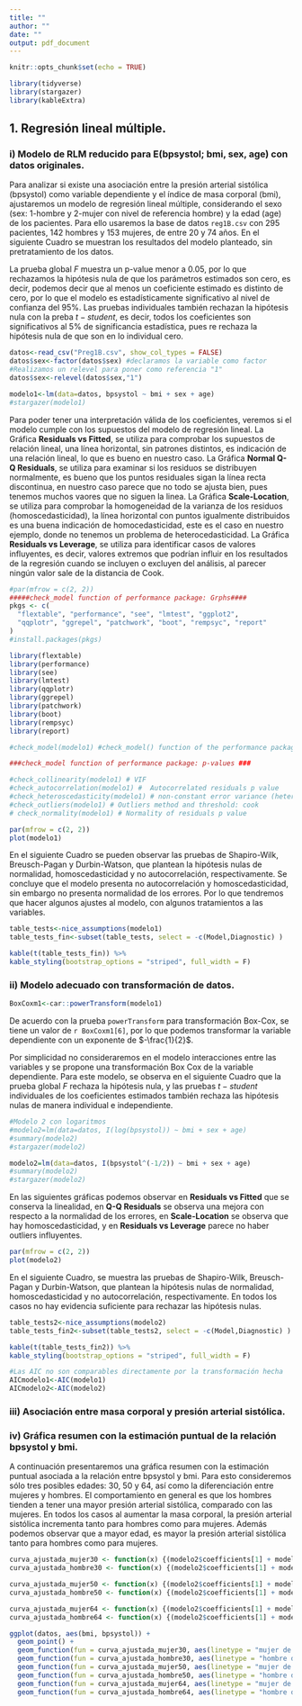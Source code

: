 ```yaml
---
title: ""
author: ""
date: ""
output: pdf_document
---
```


```r
knitr::opts_chunk$set(echo = TRUE)
```


```r
library(tidyverse)
library(stargazer)
library(kableExtra)

```

## 1. Regresión lineal múltiple.


### i) Modelo de RLM reducido para E(bpsystol; bmi, sex, age) con datos originales. 

Para analizar si existe una asociación entre la presión arterial sistólica (bpsystol) como variable dependiente y el índice de masa corporal (bmi), ajustaremos un modelo de regresión lineal múltiple, considerando el sexo (sex: 1-hombre y 2-mujer con nivel de referencia hombre) y la edad (age) de los pacientes. Para ello usaremos la base de datos ``reg1B.csv`` con 295 pacientes, 142 hombres y 153 mujeres, de entre 20 y 74 años. En el siguiente Cuadro se muestran los resultados del modelo planteado, sin pretratamiento de los datos. 

La prueba global $F$ muestra un p-value menor a 0.05, por lo que rechazamos la hipótesis nula de que los parámetros estimados son cero, es decir, podemos decir que al menos un coeficiente estimado es distinto de cero, por lo que el modelo es estadísticamente significativo al nivel de confianza del 95%. Las pruebas individuales también rechazan la hipótesis nula con la preba $t-student$, es decir, todos los coeficientes son significativos al 5% de significancia estadística, pues re rechaza la hipótesis nula de que son en lo individual cero. 



```r
datos<-read_csv("Preg1B.csv", show_col_types = FALSE)
datos$sex<-factor(datos$sex) #declaramos la variable como factor
#Realizamos un relevel para poner como referencia "1"
datos$sex<-relevel(datos$sex,"1")
```


```r
modelo1<-lm(data=datos, bpsystol ~ bmi + sex + age)
#stargazer(modelo1)
```


\begin{table}[!htbp] \centering 
  \caption{} 
  \label{}
\footnotesize
\begin{tabular}{@{\extracolsep{5pt}}lc} 
\\[-1.8ex]\hline 
\hline \\[-1.8ex] 
 & \multicolumn{1}{c}{\textit{Dependent variable:}} \\ 
\cline{2-2} 
\\[-1.8ex] & bpsystol \\ 
\hline \\[-1.8ex] 
 bmi & 1.208$^{***}$ \\ 
  & s.e: (0.202) \\ 
  & t value: 5.995 \\ 
  & Pr(>|t|): 6.02e-09 \\ 
  & \\ 
 sex2 & $-$5.664$^{***}$ \\ 
  & s.e: (1.964) \\
  & t value: -2.884 \\ 
  & Pr(>|t|): 0.00421 \\ 
  & \\ 
 age & 0.484$^{***}$ \\ 
  & s.e: (0.059) \\ 
  & t value: 8.264 \\ 
  & Pr(>|t|): 5.03e-15 \\ 
  & \\ 
 Constant & 84.160$^{***}$ \\ 
  & s.e: (6.037) \\
  & t value: 13.942 \\ 
  & Pr(>|t|): < 2e-16 \\ 
  & \\ 
\hline \\[-1.8ex] 
Observations & 295 \\ 
R$^{2}$ & 0.310 \\ 
Adjusted R$^{2}$ & 0.302 \\ 
Residual Std. Error & 16.784 (df = 291) \\ 
F Statistic & 43.497$^{***}$ (df = 3; 291); p-value: < 2.2e-16 \\ 
\hline 
\hline \\[-1.8ex] 
\textit{Note:}  & \multicolumn{1}{r}{$^{*}$p$<$0.1; $^{**}$p$<$0.05; $^{***}$p$<$0.01} \\ 
\end{tabular} 
\end{table}


Para poder tener una interpretación válida de los coeficientes, veremos si el modelo cumple con los supuestos del modelo de regresión lineal.  La Gráfica **Residuals vs Fitted**, se utiliza para comprobar los supuestos de relación lineal, una línea horizontal, sin patrones distintos, es indicación de una relación lineal, lo que es bueno en nuestro caso. La Gráfica **Normal Q-Q Residuals**, se utiliza para examinar si los residuos se distribuyen normalmente, es bueno que los puntos residuales sigan la línea recta discontinua, en nuestro caso parece que no todo se ajusta bien, pues tenemos muchos vaores que no siguen la linea. La Gráfica **Scale-Location**, se utiliza para comprobar la homogeneidad de la varianza de los residuos (homoscedasticidad), la línea horizontal con puntos igualmente distribuidos es una buena indicación de homocedasticidad, este es el caso en nuestro ejemplo, donde no tenemos un problema de heterocedasticidad. La Gráfica **Residuals vs Leverage**, se utiliza para identificar casos de valores influyentes, es decir, valores extremos que podrían influir en los resultados de la regresión cuando se incluyen o excluyen del análisis, al parecer ningún valor sale de la distancia de Cook. 


```r
#par(mfrow = c(2, 2))
#####check_model function of performance package: Grphs####
pkgs <- c(
  "flextable", "performance", "see", "lmtest", "ggplot2",
  "qqplotr", "ggrepel", "patchwork", "boot", "rempsyc", "report"
)
#install.packages(pkgs)

library(flextable)
library(performance)
library(see)
library(lmtest)
library(qqplotr)
library(ggrepel)
library(patchwork)
library(boot)
library(rempsyc)
library(report)

#check_model(modelo1) #check_model() function of the performance package

```


```r
###check_model function of performance package: p-values ###

#check_collinearity(modelo1) # VIF
#check_autocorrelation(modelo1) #  Autocorrelated residuals p value
#check_heteroscedasticity(modelo1) # non-constant error variance (heteroscedasticity): p value
#check_outliers(modelo1) # Outliers method and threshold: cook
# check_normality(modelo1) # Normality of residuals p value
```






```r
par(mfrow = c(2, 2))
plot(modelo1)
```

En el siguiente Cuadro se pueden observar las pruebas de Shapiro-Wilk, Breusch-Pagan y Durbin-Watson, que plantean la hipótesis nulas de normalidad, homoscedasticidad y no autocorrelación, respectivamente. Se concluye que el modelo presenta no autocorrelación y homoscedasticidad, sin embargo no presenta normalidad de los errores. Por lo que tendremos que hacer algunos ajustes al modelo, con algunos tratamientos a las variables. 


```r
table_tests<-nice_assumptions(modelo1)
table_tests_fin<-subset(table_tests, select = -c(Model,Diagnostic) )

kable(t(table_tests_fin)) %>%
kable_styling(bootstrap_options = "striped", full_width = F)
```




### ii) Modelo adecuado con transformación de datos.



```r
BoxCoxm1<-car::powerTransform(modelo1)
```
De acuerdo con la prueba ``powerTransform`` para transformación Box-Cox, se tiene un valor de `r BoxCoxm1[6]`, por lo que podemos transformar la variable dependiente con un exponente de $-\frac{1}{2}$.  




Por simplicidad no consideraremos en el modelo interacciones entre las variables y se propone una transformación Box Cox de la variable dependiente. Para este modelo, se observa en el siguiente Cuadro que la prueba global $F$ rechaza la hipótesis nula, y las pruebas $t-student$ individuales de los coeficientes estimados también rechaza las hipótesis nulas de manera individual e independiente. 



```r
#Modelo 2 con logaritmos
#modelo2=lm(data=datos, I(log(bpsystol)) ~ bmi + sex + age)
#summary(modelo2)
#stargazer(modelo2)
```



```r
modelo2=lm(data=datos, I(bpsystol^(-1/2)) ~ bmi + sex + age)
#summary(modelo2)
#stargazer(modelo2)
```



\begin{table}[!htbp] \centering 
  \caption{} 
  \label{}
\footnotesize
\begin{tabular}{@{\extracolsep{5pt}}lc} 
\\[-1.8ex]\hline 
\hline \\[-1.8ex] 
 & \multicolumn{1}{c}{\textit{Dependent variable:}} \\ 
\cline{2-2} 
\\[-1.8ex] & I(bpsystol$\hat{\mkern6mu}$(-1/2)) \\ 
\hline \\[-1.8ex] 
 bmi & $-$0.0004155$^{***}$ \\ 
  & s.e: (6.686e-05) \\ 
  & t value: -6.214 \\ 
  & Pr(>|t|): 1.78e-09  \\ 
  & \\ 
 sex2 & 0.002292$^{***}$ \\ 
  & s.e: (6.514e-04) \\ 
  & t value: 3.518 \\ 
  & Pr(>|t|): 0.000504 \\ 
  & \\ 
 age & $-$0.0001636$^{***}$ \\ 
  & s.e: (1.943e-05) \\ 
  & t value: -8.421 \\ 
  & Pr(>|t|): 1.73e-15 \\ 
  & \\ 
 Constant & 0.1059$^{***}$ \\ 
  & s.e: (1.828e-03) \\ 
  & t value: 57.927 \\ 
  & Pr(>|t|): < 2e-16 \\
  & \\ 
\hline \\[-1.8ex] 
Observations & 295 \\ 
R$^{2}$ & 0.325 \\ 
Adjusted R$^{2}$ & 0.318 \\ 
Residual Std. Error & 0.006 (df = 291) \\ 
F Statistic & 46.691$^{***}$ (df = 3; 291); p-value: < 2.2e-16 \\ 
\hline 
\hline \\[-1.8ex] 
\textit{Note:}  & \multicolumn{1}{r}{$^{*}$p$<$0.1; $^{**}$p$<$0.05; $^{***}$p$<$0.01} \\ 
\end{tabular} 
\end{table} 



En las siguientes gráficas podemos observar en **Residuals vs Fitted** que se conserva la linealidad, en **Q-Q Residuals** se observa una mejora con respecto a la normalidad de los errores, en **Scale-Location** se observa que hay homoscedasticidad, y en **Residuals vs Leverage** parece no haber outliers influyentes.  


```r
par(mfrow = c(2, 2))
plot(modelo2)
```


En el siguiente Cuadro, se muestra las pruebas de Shapiro-Wilk, Breusch-Pagan y Durbin-Watson, que plantean la hipótesis nulas de normalidad, homoscedasticidad y no autocorrelación, respectivamente. En todos los casos no hay evidencia suficiente para rechazar las hipótesis nulas. 


```r
table_tests2<-nice_assumptions(modelo2)
table_tests_fin2<-subset(table_tests2, select = -c(Model,Diagnostic) )

kable(t(table_tests_fin2)) %>%
kable_styling(bootstrap_options = "striped", full_width = F)
```



```r
#Las AIC no son comparables directamente por la transformación hecha
AICmodelo1<-AIC(modelo1)
AICmodelo2<-AIC(modelo2)

```





### iii) Asociación entre masa corporal y presión arterial sistólica.





### iv) Gráfica resumen con la estimación puntual de la relación bpsystol y bmi. 


A continuación presentaremos una gráfica resumen con la estimación puntual asociada a la relación entre bpsystol y bmi. Para esto consideremos sólo tres posibles edades: 30, 50 y 64, así como la diferenciación entre mujeres y hombres. El comportamiento en general es que los hombres tienden a tener una mayor presión arterial sistólica, comparado con las mujeres. En todos los casos al aumentar la masa corporal, la presión arterial sistólica incrementa tanto para hombres como para mujeres. Además podemos observar que a mayor edad, es mayor la presión arterial sistólica tanto para hombres como para mujeres. 


```r
curva_ajustada_mujer30 <- function(x) {(modelo2$coefficients[1] + modelo2$coefficients[2]*x + modelo2$coefficients[3] + modelo2$coefficients[4]*30)^(-2)}
curva_ajustada_hombre30 <- function(x) {(modelo2$coefficients[1] + modelo2$coefficients[2]*x  + modelo2$coefficients[4]*30)^(-2)}

curva_ajustada_mujer50 <- function(x) {(modelo2$coefficients[1] + modelo2$coefficients[2]*x + modelo2$coefficients[3] + modelo2$coefficients[4]*50)^(-2)}
curva_ajustada_hombre50 <- function(x) {(modelo2$coefficients[1] + modelo2$coefficients[2]*x  + modelo2$coefficients[4]*50)^(-2)}

curva_ajustada_mujer64 <- function(x) {(modelo2$coefficients[1] + modelo2$coefficients[2]*x + modelo2$coefficients[3] + modelo2$coefficients[4]*64)^(-2)}
curva_ajustada_hombre64 <- function(x) {(modelo2$coefficients[1] + modelo2$coefficients[2]*x  + modelo2$coefficients[4]*64)^(-2)}

```



```r
ggplot(datos, aes(bmi, bpsystol)) +
  geom_point() +
  geom_function(fun = curva_ajustada_mujer30, aes(linetype = "mujer de 30") ,col="skyblue", lwd = 1) +
  geom_function(fun = curva_ajustada_hombre30, aes(linetype = "hombre de 30") ,col="green") +
  geom_function(fun = curva_ajustada_mujer50, aes(linetype = "mujer de 50") ,col="darkblue", lwd = 0.8) +
  geom_function(fun = curva_ajustada_hombre50, aes(linetype = "hombre de 50") ,col="darkgreen") +
  geom_function(fun = curva_ajustada_mujer64, aes(linetype = "mujer de 64") ,col="red") +
  geom_function(fun = curva_ajustada_hombre64, aes(linetype = "hombre de 64") ,col="magenta") + theme_bw()
```











